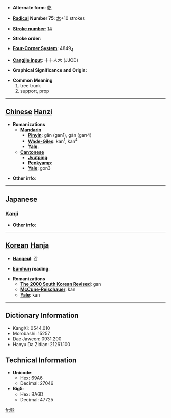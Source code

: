 * '''Alternate form''': [[乾]]

* '''[[Wiktionary:Chinese radical index| Radical]] Number 75''': [[Wiktionary:Chinese radical index 木|木]]+10 strokes

* '''[[Wiktionary:Chinese total strokes index|Stroke number]]''': [[Wiktionary:Chinese total strokes index 14|14]]

* '''Stroke order''': 

* '''[[Wiktionary:Chinese four corner index|Four-Corner System]]''': 4849<sub>4</sub>

* '''[[Wiktionary:Chinese Cangjie index|Cangjie input]]''': 十十人木 (JJOD)

* '''Graphical Significance and Origin''': 

* '''Common Meaning'''
*#tree trunk
*# support, prop


----

== [[Chinese]] [[Hanzi]] ==

* '''Romanizations'''
** '''[[Mandarin]]'''
*** '''[[Pinyin]]''': gān (gan1), gàn (gan4)
*** '''[[Wade-Giles]]''': kan<sup>1</sup>, kan<sup>4</sup>
*** '''[[Yale]]''': 
** '''[[Cantonese]]'''
*** '''[[Jyutping]]''':
*** '''[[Penkyamp]]''': 
*** '''[[Yale]]''': gon3

* '''Other info''': 

----

==Japanese==
===[[Kanji]]===
{{kanji|on readings=[[かん]] (kan)|kun readings=[[みき]] (miki)}}

* '''Other info''':  

----

== [[Korean]] [[Hanja]] ==

* '''[[Hangeul]]''': 간

* '''[[Eumhun]] reading''': 

* '''Romanizations'''
** '''[[The 2000 South Korean Revised Romanization|The 2000 South Korean Revised]]''': gan
** '''[[McCune-Reischauer]]''': kan
** '''[[Yale]]''': kan

----

== Dictionary Information ==

* KangXi: 0544.010
* Morobashi: 15257
* Dae Jaweon: 0931.200
* Hanyu Da Zidian: 21261.100

== Technical Information ==

* '''Unicode''':
** Hex: 69A6
** Decimal: 27046
* '''Big5''':
** Hex: BA6D
** Decimal: 47725

[[fr:榦]]